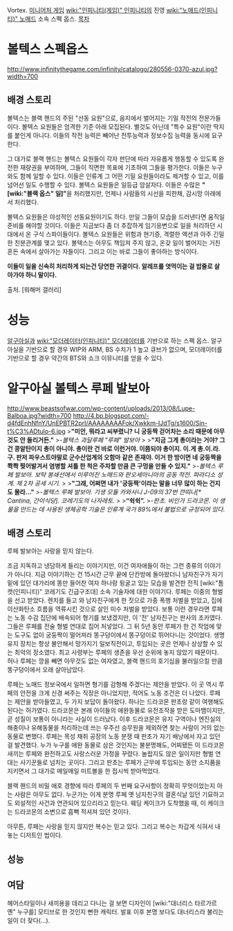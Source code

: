 Vortex. [[미니어처 게임]] [[wiki:"인피니티(게임)" 인피니티]]의 진영 [[wiki:"노매드(인피니티)" 노매드]] 소속 스펙 옵스.
[[목차]]
= 볼텍스 스펙옵스 =
http://www.infinitythegame.com/infinity/catalogo/280556-0370-azul.jpg?width=700
== 배경 스토리 ==
볼텍스는 블랙 핸드의 주된 "선동 요원"으로, 음지에서 벌어지는 기밀 작전의 전문가들이다. 볼텍스 요원들은 엄격한 기준 아래 모집된다. 별것도 아닌데 "특수 요원"이란 딱지를 붙인게 아니다. 이들의 작전 능력은 빼어난 전투능력과 정보수집 능력을 동시에 요구한다.
 
그 대가로 블랙 핸드는 볼텍스 요원들이 각자 판단에 따라 자유롭게 행동할 수 있도록 완전한 재량권을 부여하며, 그들이 직면한 목표에 기초하여 그들을 평가한다. 이들은 누구와도 함께 일할 수 있다. 이들은 인류계 그 어떤 기밀 요원들이라도 제거할 수 있고, 이를 넘어선 일도 수행할 수 있다. 볼텍스 요원들은 일등급 암살자다. 이들은 수많은 '''"[wiki:"블랙 옵스" 일]"'''을 처리했지만, 언제나 사람들의 시선을 피한채, 감시망 아래에서 처리했다.
 
볼텍스 요원들은 야성적인 선동요원이기도 하다. 만일 그들이 모습을 드러낸다면 움직일 준비를 해야할 것이다. 이들은 지금보다 좀 더 추잡하게 임기응변으로 일을 처리하던 시대에서 온 구식 스파이들이다. 볼텍스 요원들은 위험과 현기증, 격렬한 액션과 아주 긴밀한 친분관계를 맺고 있다. 볼텍스는 아무도 책임져 주지 않고, 온갖 일이 벌어지는 거친 혼돈 속에서 살아가는 자들이다. 그리고 이는 바로 그들이 좋아하는 방식이다. 
 
'''이들이 일을 신속히 처리하게 되는건 당연한 귀결이다. 알레프를 엿먹이는 걸 밥줄로 살아가야 하니 말이다.'''

출처. [워해머 갤러리]
= 성능 =
[[알구아실]]과 [[wiki:"모더레이터(인피니티)" 모더레이터]]를 기반으로 하는 스펙 옵스. 알구아실을 기반으로 할 경우 WIP와 ARM, BS 수치가 1 높고 큐브가 없으며, 모더레이터를 기반으로 할 경우 약간의 BTS와 쇼크 이뮤니티를 얻을 수 있다.

= 알구아실 볼텍스 루페 발보아 =
http://www.beastsofwar.com/wp-content/uploads/2013/08/Lupe-Balboa.jpg?width=700
http://4.bp.blogspot.com/-d4fdEnhNfnY/UnEPBTR2prI/AAAAAAAAFok/Xwkkm-IJdTg/s1600/Sin-t%C3%ADtulo-6.jpg
>'''"미안, 뭐라고 씨부렸니? 니 궁둥짝 걷어차는 소리 때문에 아무 것도 안 들리거든."'''
>''-볼텍스 과달루페 "루페" 발보아''
>
>'''"지금 그게 총이라는 거야? 그건 콩알탄이지 총이 아니야. 총이란 건 바로 이런거야. 이쯤되야 총이지. 이.게 총.이.라.구. 판저 파우스트야말로 군수산업계의 오함마 같은 존재야. 이거 한 방이면 네 궁둥짝을 쫙쫙 찢어발겨서 염병할 셔틀 한 척은 주차할 만큼 큰 구멍을 만들 수 있지."'''
>''-볼텍스 루페 발보아. 보탁 봉쇄선에서 이루어진 노매드와 판오세아니아의 공동 작전. 파라디소 성계. 제 2차 공세 시기.''
>
>'''"그래, 어쩌면 내가 '궁둥짝'이라는 말을 너무 많이 하는 건지도 몰라..."'''
>''-볼텍스 루페 발보아. 기생 모듈 카와사니 J-09의 37번 깐띠나[* Cantina, 간이식당]. 코레기도의 나자레토.''
>
>'''“쉭쉭”.'''
>''-판초. 비인가 드라코몬. 이 생물을 만드는 데 사용된 생체공학 기술은 인류계 국가 89%에서 불법으로 규정되어 있다.''
== 배경 스토리 ==
루페 발보아는 사랑을 믿지 않는다.

조금 지독하고 냉담하게 들리는 이야기지만, 이건 여자애들이 하는 그런 종류의 이야기가 아니다. 지금 이야기하는 건 15시간 근무 끝에 단칸방에 돌아왔더니 남자친구가 자기 밑에 있던 대가리에 똥만 들어찬 여자 하나랑 뒹굴고 있는 모습을 발견한 전직 [wiki:"톰캣(인피니티)" 코레기도 긴급구조대] 소속 기술자에 대한 이야기다. 루페는 이중의 형벌을 선고 받았다. 렌치를 들고 와 남자친구에게 한 짓으로 가중 폭행 처벌을 받았고, 집에 이산화탄소 흐름을 역류시킨 것으로 살인 미수 처벌을 받았다. 보통 이런 경우라면 루페는 노동 수감 집단에 배속되어 형기를 보냈겠지만, 이 '전' 남자친구는 판사의 조카였다. 그들은 루페를 전술 형벌 연대로 집어 처넣었다. 그 뒤 5년 동안 루페가 한 건 작업에 맞는 도구도 없이 궁둥짝이 떨어져라 똥구덩이에서 똥구덩이로 뛰어다니는 것이었다. 생명 유지 장치는 항상 불안해서 망가지기 일보직전이고, 투입되는 곳은 언제나 상상할 수 있는 최악의 장소였다. 최고 사령부는 루페의 생존을 우선 순위에 놓지 않았기 때문이다. 허나 루페는 깡을 빼면 아무것도 없는 여자였고, 블랙 핸드의 호기심을 불러일으킬 만큼 똥구덩이에서 오래 살아남았다.

루페는 노매드 정보국에서 일하면 형기를 감형해 주겠다는 제안을 받았다. 이 곳 역시 루페의 안전을 크게 신경 써주는 직장은 아니었지만, 적어도 노동 조건은 더 나았다. 루페는 제안을 받아들였고, 두 가지 보답이 돌아왔다. 하나는 드라코몬 판초랑 같이 여행해도 된다는 허가였다. 드라코몬은 본래 아이들의 애완동물로 유전조작을 받은 도마뱀이지만, 곧 성질이 보통이 아니라는 사실이 드러났다. 이후 드라코몬은 유지 구역이나 엔진실의 해충이나 유해동물을 처리하는데 쓰는 우주선 승무원을 제외하면 찾는 사람이 거의 없는 동물로 변했다. 루페는 목성 채취 공장의 노동 분쟁 때 판초가 자기 배낭에서 자고 있던 걸 발견했다. 누가 누구를 애완 동물로 삼은 것인지는 불분명해도, 어찌됐든 이 드라코몬 새끼는 루페와 완전하고도 사랑스러운 가정을 꾸렸다. 놀랍지도 않은 일이지만 형벌 연대는 사기꾼들로 넘치는 곳이다. 그리고 판초는 루페가 근무에 투입되는 동안 소지품을 지키면서 그 대가로 매일매일 미트볼을 한 접시씩 받아먹었다.

블랙 핸드의 비밀 애호 경향에 따라 루페의 두 번째 요구사항이 정확히 무엇이었는지 아는 사람은 아무도 없다. 누군가는 이게 분명 루페 옛 남자친구의 결혼식날 있던 기묘하고도 외설적인 사건과 연관되어 있으리라고 믿는다. 웨딩 케이크가 도착했을 때, 이 케이크는 드라코몬의 소변으로 흠뻑 적셔져 있던 것이다.

아무튼, 루페는 사랑을 믿지 않지만 복수는 믿고 있다. 그리고 복수는 차갑게 식혀서 내놓는 디저트인 법이다.
== 성능 ==
== 여담 ==
헤어스타일이나 새끼용을 데리고 다니는 걸 보면 디자인이 [wiki:"대너리스 타르가르옌" 누구를] 모티브로 한 것인지 뻔한 캐릭터. 발표 이후 본명 보다도 대너리스라 불리는 일이 더 잦다(...).
